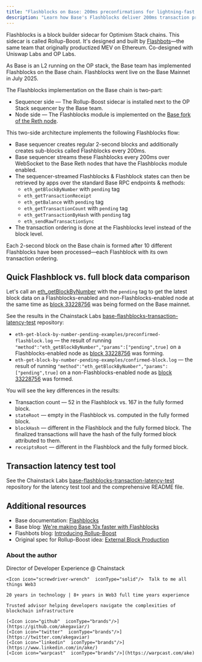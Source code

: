```yaml
---
title: "Flashblocks on Base: 200ms preconfirmations for lightning-fast UX"
description: "Learn how Base's Flashblocks deliver 200ms transaction preconfirmations, making Base 10x faster. Available on Chainstack."
---
```


Flashblocks is a block builder sidecar for Optimism Stack chains. This sidecar is called Rollup-Boost. It's designed and built by [Flashbots](https://www.flashbots.net/)—the same team that originally productized MEV on Ethereum. Co-designed with Uniswap Labs and OP Labs.

As Base is an L2 running on the OP stack, the Base team has implemented Flashblocks on the Base chain. Flashblocks went live on the Base Mainnet in July 2025.

The Flashblocks implementation on the Base chain is two-part:
* Sequencer side — The Rollup-Boost sidecar is installed next to the OP Stack sequencer by the Base team.
* Node side — The Flashblocks module is implemented on the [Base fork of the Reth node](https://github.com/base/node-reth).

This two-side architecture implements the following Flashblocks flow:
* Base sequencer creates regular 2-second blocks and additionally creates sub-blocks called Flashblocks every 200ms.
* Base sequencer streams these Flashblocks every 200ms over WebSocket to the Base Reth nodes that have the Flashblocks module enabled.
* The sequencer-streamed Flashblocks & Flashblock states can then be retrieved by apps over the standard Base RPC endpoints & methods:
  * `eth_getBlockByNumber` with `pending` tag
  * `eth_getTransactionReceipt`
  * `eth_getBalance` with `pending` tag
  * `eth_getTransactionCount` with `pending` tag
  * `eth_getTransactionByHash` with `pending` tag
  * `eth_sendRawTransactionSync`
* The transaction ordering is done at the Flashblocks level instead of the block level.

Each 2-second block on the Base chain is formed after 10 different Flashblocks have been processed—each Flashblock with its own transaction ordering.

## Quick Flashblock vs. full block data comparison

Let's call an [eth_getBlockByNumber](/reference/base-getblockbynumber) with the `pending` tag to get the latest block data on a Flashblocks-enabled and non-Flashblocks-enabled node at the same time as [block 33228756](https://basescan.org/block/33228756) was being formed on the Base mainnet.

See the results in the Chainstack Labs [base-flashblocks-transaction-latency-test](https://github.com/chainstacklabs/base-flashblocks-transaction-latency-test) repository:

* `eth-get-block-by-number-pending-examples/preconfirmed-flashblock.log` — the result of running `"method":"eth_getBlockByNumber","params":["pending",true]` on a Flashblocks-enabled node as [block 33228756](https://basescan.org/block/33228756) was forming.
* `eth-get-block-by-number-pending-examples/confirmed-block.log` — the result of running `"method":"eth_getBlockByNumber","params":["pending",true]` on a non-Flashblocks-enabled node as [block 33228756](https://basescan.org/block/33228756) was formed.

You will see the key differences in the results:
* Transaction count — 52 in the Flashblock vs. 167 in the fully formed block.
* `stateRoot` — empty in the Flashblock vs. computed in the fully formed block.
* `blockHash` — different in the Flashblock and the fully formed block. The finalized transactions will have the hash of the fully formed block attributed to them.
* `receiptsRoot` — different in the Flashblock and the fully formed block.

## Transaction latency test tool

See the Chainstack Labs [base-flashblocks-transaction-latency-test](https://github.com/chainstacklabs/base-flashblocks-transaction-latency-test) repository for the latency test tool and the comprehensive README file.

## Additional resources

* Base documentation: [Flashblocks](https://docs.base.org/base-chain/flashblocks/apps)
* Base blog: [We're making Base 10x faster with Flashblocks](https://blog.base.dev/accelerating-base-with-flashblocks)
* Flashbots blog: [Introducing Rollup-Boost](https://writings.flashbots.net/introducing-rollup-boost)
* Original spec for Rollup-Boost idea: [External Block Production](https://github.com/ethereum-optimism/design-docs/blob/main/protocol/external-block-production.md)

### About the author

<CardGroup>
  <Card title="Ake" img="/images/docs/profile_images/1719912994363326464/8_Bi4fdM_400x400.jpg">
    <Icon icon="code"  iconType="solid"/>Director of Developer Experience @ Chainstack

    <Icon icon="screwdriver-wrench"  iconType="solid"/>  Talk to me all things Web3

    20 years in technology | 8+ years in Web3 full time years experience

    Trusted advisor helping developers navigate the complexities of blockchain infrastructure

    [<Icon icon="github"  iconType="brands"/>](https://github.com/akegaviar/)
    [<Icon icon="twitter"  iconType="brands"/>](https://twitter.com/akegaviar)
    [<Icon icon="linkedin"  iconType="brands"/>](https://www.linkedin.com/in/ake/)
    [<Icon icon="warpcast"  iconType="brands"/>](https://warpcast.com/ake)
  </Card>
</CardGroup>

